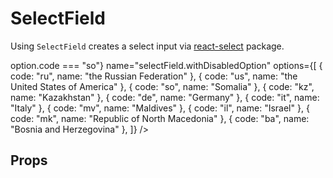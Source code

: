 
<Meta title="SelectField" />

# SelectField

Using `SelectField` creates a select input via [react-select](https://react-select.com/) package.

<Canvas>
  <Story name="Simple">
    <Field
      component={SelectField}
      name="selectField.simple"
      options={[
        { code: "ru", name: "the Russian Federation" },
        { code: "us", name: "the United States of America" },
        { code: "so", name: "Somalia" },
        { code: "kz", name: "Kazakhstan" },
        { code: "de", name: "Germany" },
        { code: "it", name: "Italy" },
        { code: "mv", name: "Maldives" },
        { code: "il", name: "Israel" },
        { code: "mk", name: "Republic of North Macedonia" },
        { code: "ba", name: "Bosnia and Herzegovina" },
      ]}
    />
  </Story>
</Canvas>

<Canvas>
  <Story name="Multi with max items provided">
    <Field
      component={SelectField}
      isMulti
      maxItems={5}
      name="selectField.multiWithMaxItems"
      options={[
        { code: "ru", name: "the Russian Federation" },
        { code: "us", name: "the United States of America" },
        { code: "so", name: "Somalia" },
        { code: "kz", name: "Kazakhstan" },
        { code: "de", name: "Germany" },
        { code: "it", name: "Italy" },
        { code: "mv", name: "Maldives" },
        { code: "il", name: "Israel" },
        { code: "mk", name: "Republic of North Macedonia" },
        { code: "ba", name: "Bosnia and Herzegovina" },
      ]}
    />
  </Story>
</Canvas>

<Canvas>
  <Story name="With disabled option">
    <Field
      component={SelectField}
      isOptionDisabled={(option) => option.code === "so"}
      name="selectField.withDisabledOption"
      options={[
        { code: "ru", name: "the Russian Federation" },
        { code: "us", name: "the United States of America" },
        { code: "so", name: "Somalia" },
        { code: "kz", name: "Kazakhstan" },
        { code: "de", name: "Germany" },
        { code: "it", name: "Italy" },
        { code: "mv", name: "Maldives" },
        { code: "il", name: "Israel" },
        { code: "mk", name: "Republic of North Macedonia" },
        { code: "ba", name: "Bosnia and Herzegovina" },
      ]}
    />
  </Story>
</Canvas>

## Props

<ArgsTable of={SelectField} />
